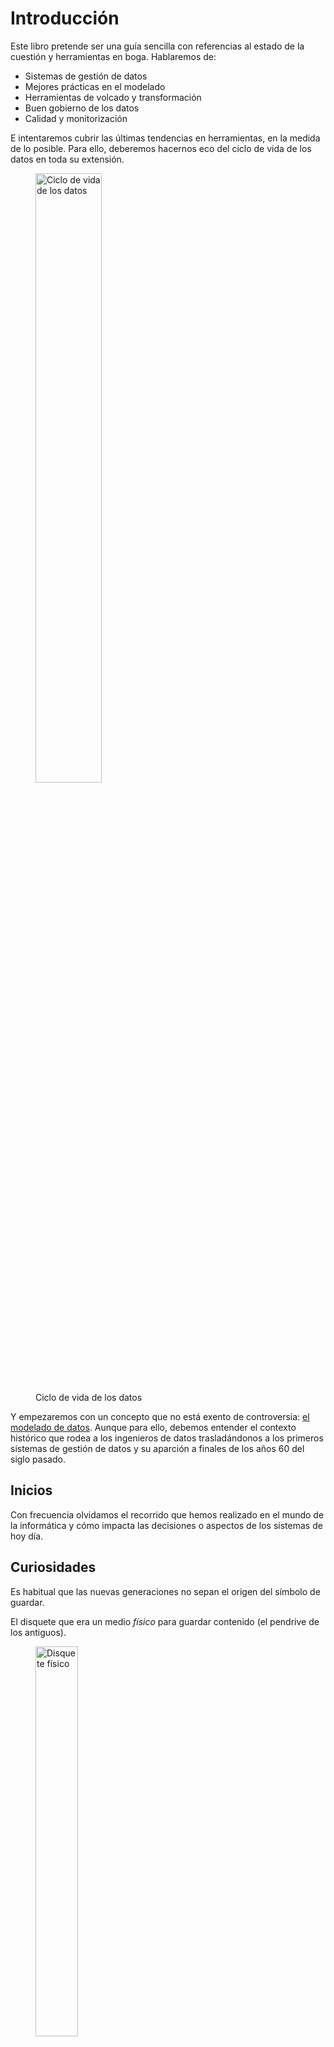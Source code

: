 # Introducción

Este libro pretende ser una guía sencilla con referencias al estado de la cuestión y herramientas en boga. Hablaremos de:

* Sistemas de gestión de datos
* Mejores prácticas en el modelado
* Herramientas de volcado y transformación
* Buen gobierno de los datos
* Calidad y monitorización

E intentaremos cubrir las últimas tendencias en herramientas, en la medida de lo posible. 
Para ello, deberemos hacernos eco del ciclo de vida de los datos en toda su extensión.

![Ciclo de vida de los datos](../assets/datacycle.png){width=50%}

Y empezaremos con un concepto que no está exento de controversia: [el modelado de datos](modelado/intro.qmd). 
Aunque para ello, debemos entender el contexto histórico que rodea a los ingenieros de datos trasladándonos a los primeros 
sistemas de gestión de datos y su aparción a finales de los años 60 del siglo pasado.

## Inicios

Con frecuencia olvidamos el recorrido que hemos realizado en el mundo de la informática y cómo impacta las decisiones o aspectos de los sistemas de hoy día.

:::{.callout-note collapse="true"}
# Curiosidades

Es habitual que las nuevas generaciones no sepan el origen del símbolo de guardar. 

El disquete que era un medio _físico_ para guardar contenido (el pendrive de los antiguos).

![Disquete físico](../assets/disquete.webp){width=40%}

Pero mucha gente se olvida que la configuración de teclado que empleamos en la actualidad es España, QWERTY por las primeras teclas en el extremo superior izquierdo de los teclados, es una herencia
de las máquinas de escribir y que esta configuración a pesar de no ser la que nos permite una mayor velocidad de redacción impedia que los martillos de la máquina se bloquearan.

![Martillos en una máquina de escribir](../assets/maquinaescribir.webp){width=60%}

La misma razón por la que la tecla enter en sus inicios se conocia como retorno de carro (_return carriage_) cuando no existe carro que retornar en nuestros ordenadores modernos.

:::

Por eso es importante entender el trasfondo histórico y las herencias que a pesar de no ser muy lógicas, determinan algunas de las prácticas que nos encontramos en la actualidad.

## Los sistemas centrales

En sus inicios, las máquinas evolucionaron de máquinas individuales donde tarjetas perforadas determinaban los automatismos, a sistemas eléctrónicos y sofisticados que disponian de canales de entrada y salida (teclados y pantallas) para realizar las acciones que determinaban las acciones de la máquina.

![Aquellos maravillosos años](../assets/oldibm.webp){width=40%}

[International Business Machines](https://es.wikipedia.org/wiki/IBM) (IBM) fue una de las primeras compañias en realizar esa transición de máquinas que habían servido para fines militares al ámbito comercial, corporativo, al servicio de instituciones privadas con problemas de grandes dimensiones.

En aquella época las máquinas que hoy llamamos ordenadores o computadoras eran recursos muy costosos y por ello, existían unidades centrales a las que se accedía desde nodos terminales.
Sistemas únicamente de acceso a la máquina a la que estaban conectadas para pedirle que hiciera algo, introducir datos de cuentas de cliente, operaciones de cálculo y balances, etc. Lo habitual en la empresa donde este rol lo cubrían secretarias que venían de ámbitos como la mecanografía. 

No existia internet además y una vez salíamos del dominio de la empresa no se podía actuar sobre esos sistemas. Había que hablar en un lenguaje de muy bajo nivel con la máquina, poco intuitivo para gente poco versada en esas tecnologías. Eran tiempos oscuros.

Estos sistemas gestionaban tanto los datos que los empleados iban registrando así como las acciones que se realizaban sobre estos con rutinas que reflejana la operativa de la compañia: procesos de compa, transferencias bancarias, facturación de servicios y contabilidad general, entre otros.

Son los que conocemos como [sistemas centrales de datos](sistemas/intro) y gran parte de este trabajo se lo debemos a una persona en concreto, [Edgar Fank Codd](https://es.wikipedia.org/wiki/Edgar_Frank_Codd), y su trabajo en este ámbito titulado _Un modelo tabular[^1] de datos para grandes bancos de datos compartidos_ [@codd1970relational].

:::{.callout-tip collapse="true"}
# Mainframe y COBOL

Os sorprendería la cantidad de empresas que aún a día de hoy emplean máquinas mainframe con programas COBOL que muy pocos individuos a nivel global saben a ciencia cierta lo que hacen. Es parte de la deuda técnica que muchas empresas no terminan de quitarse de encima por mucho avance de la tecnología que haya. Es parte de nuestra componente humana y la dificultad que nos supone _el cambio_.
:::

[^1]: Uso la traducción tabular de el término inglés _relation_ que se refiere a la estrucura de los datos y la traducción a relacional puede dar a entender una gestión relacional que no es tal en los sistemas que ideó Codd